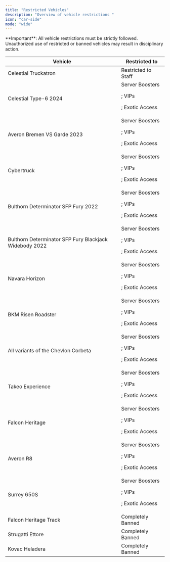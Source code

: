 ```yaml
---
title: "Restricted Vehicles"
description: "Overview of vehicle restrictions "
icon: "car-side"
mode: "wide"
---
```


<Note>
  **Important**: All vehicle restrictions must be strictly followed. Unauthorized use of restricted or banned vehicles may result in disciplinary action.
</Note>

<table className="w-full border-collapse">
<thead>
<tr className="bg-gray-900/50">
<th className="px-6 py-4 text-left text-base font-semibold text-gray-200 border border-gray-700">
Vehicle

</th>

<th className="px-6 py-4 text-left text-base font-semibold text-gray-200 border border-gray-700">
Restricted to

</th>

</tr>

</thead>

<tbody>
<tr>
<td className="px-6 py-4 text-base text-gray-300 border border-gray-700">
Celestial Truckatron

</td>

<td className="px-6 py-4 text-base border border-gray-700">
<span className="text-blue-400">
Restricted to Staff</span>

</td>

</tr>

<tr>
<td className="px-6 py-4 text-base text-gray-300 border border-gray-700">
Celestial Type-6 2024

</td>

<td className="px-6 py-4 text-base border border-gray-700">
<span className="text-pink-400">
Server Boosters</span>

; <span className="text-purple-400">
VIPs</span>

; <span className="text-orange-400">
Exotic Access</span>

</td>

</tr>

<tr>
<td className="px-6 py-4 text-base text-gray-300 border border-gray-700">
Averon Bremen VS Garde 2023

</td>

<td className="px-6 py-4 text-base border border-gray-700">
<span className="text-pink-400">
Server Boosters</span>

; <span className="text-purple-400">
VIPs</span>

; <span className="text-orange-400">
Exotic Access</span>

</td>

</tr>

<tr>
<td className="px-6 py-4 text-base text-gray-300 border border-gray-700">
Cybertruck

</td>

<td className="px-6 py-4 text-base border border-gray-700">
<span className="text-pink-400">
Server Boosters</span>

; <span className="text-purple-400">
VIPs</span>

; <span className="text-orange-400">
Exotic Access</span>

</td>

</tr>

<tr>
<td className="px-6 py-4 text-base text-gray-300 border border-gray-700">
Bulthorn Determinator SFP Fury 2022

</td>

<td className="px-6 py-4 text-base border border-gray-700">
<span className="text-pink-400">
Server Boosters</span>

; <span className="text-purple-400">
VIPs</span>

; <span className="text-orange-400">
Exotic Access</span>

</td>

</tr>

<tr>
<td className="px-6 py-4 text-base text-gray-300 border border-gray-700">
Bulthorn Determinator SFP Fury Blackjack Widebody 2022

</td>

<td className="px-6 py-4 text-base border border-gray-700">
<span className="text-pink-400">
Server Boosters</span>

; <span className="text-purple-400">
VIPs</span>

; <span className="text-orange-400">
Exotic Access</span>

</td>

</tr>

<tr>
<td className="px-6 py-4 text-base text-gray-300 border border-gray-700">
Navara Horizon

</td>

<td className="px-6 py-4 text-base border border-gray-700">
<span className="text-pink-400">
Server Boosters</span>

; <span className="text-purple-400">
VIPs</span>

; <span className="text-orange-400">
Exotic Access</span>

</td>

</tr>

<tr>
<td className="px-6 py-4 text-base text-gray-300 border border-gray-700">
BKM Risen Roadster

</td>

<td className="px-6 py-4 text-base border border-gray-700">
<span className="text-pink-400">
Server Boosters</span>

; <span className="text-purple-400">
VIPs</span>

; <span className="text-orange-400">
Exotic Access</span>

</td>

</tr>

<tr>
<td className="px-6 py-4 text-base text-gray-300 border border-gray-700">
All variants of the Chevlon Corbeta

</td>

<td className="px-6 py-4 text-base border border-gray-700">
<span className="text-pink-400">
Server Boosters</span>

; <span className="text-purple-400">
VIPs</span>

; <span className="text-orange-400">
Exotic Access</span>

</td>

</tr>

<tr>
<td className="px-6 py-4 text-base text-gray-300 border border-gray-700">
Takeo Experience

</td>

<td className="px-6 py-4 text-base border border-gray-700">
<span className="text-pink-400">
Server Boosters</span>

; <span className="text-purple-400">
VIPs</span>

; <span className="text-orange-400">
Exotic Access</span>

</td>

</tr>

<tr>
<td className="px-6 py-4 text-base text-gray-300 border border-gray-700">
Falcon Heritage

</td>

<td className="px-6 py-4 text-base border border-gray-700">
<span className="text-pink-400">
Server Boosters</span>

; <span className="text-purple-400">
VIPs</span>

; <span className="text-orange-400">
Exotic Access</span>

</td>

</tr>

<tr>
<td className="px-6 py-4 text-base text-gray-300 border border-gray-700">
Averon R8

</td>

<td className="px-6 py-4 text-base border border-gray-700">
<span className="text-pink-400">
Server Boosters</span>

; <span className="text-purple-400">
VIPs</span>

; <span className="text-orange-400">
Exotic Access</span>

</td>

</tr>

<tr>
<td className="px-6 py-4 text-base text-gray-300 border border-gray-700">
Surrey 650S

</td>

<td className="px-6 py-4 text-base border border-gray-700">
<span className="text-pink-400">
Server Boosters</span>

; <span className="text-purple-400">
VIPs</span>

; <span className="text-orange-400">
Exotic Access</span>

</td>

</tr>

<tr>
<td className="px-6 py-4 text-base text-gray-300 border border-gray-700">
Falcon Heritage Track

</td>

<td className="px-6 py-4 text-base border border-gray-700">
<span className="text-red-400">
Completely Banned</span>

</td>

</tr>

<tr>
<td className="px-6 py-4 text-base text-gray-300 border border-gray-700">
Strugatti Ettore

</td>

<td className="px-6 py-4 text-base border border-gray-700">
<span className="text-red-400">
Completely Banned</span>

</td>

</tr>

<tr>
<td className="px-6 py-4 text-base text-gray-300 border border-gray-700">
Kovac Heladera

</td>

<td className="px-6 py-4 text-base border border-gray-700">
<span className="text-red-400">
Completely Banned</span>

</td>

</tr>

</tbody>

</table>